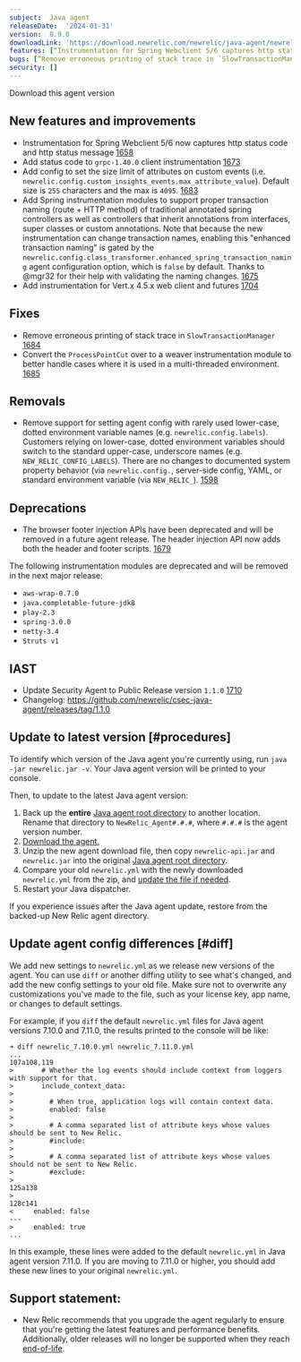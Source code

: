 ```yaml
---
subject:  Java agent
releaseDate:  '2024-01-31'
version:  8.9.0
downloadLink: 'https://download.newrelic.com/newrelic/java-agent/newrelic-agent/8.9.0/'
features: [“Instrumentation for Spring Webclient 5/6 captures http status code and message”, “Add status code to `grpc-1.40.0` client instrumentation”, “Add config to set the size limit of attributes on custom events”, “Add Spring instrumentation modules to support proper transaction naming”, “Add instrumentation for Vert.x 4.5.x web client and futures”, “Update Security Agent to Public Release version `1.1.0`”, “The browser header injection API now adds both the header and footer scripts”]
bugs: [“Remove erroneous printing of stack trace in `SlowTransactionManager`”, “Convert the `ProcessPointCut` over to a weaver instrumentation module”, “Remove support for setting agent config with lower-case, dotted environment variable names”]
security: []
---
```

<ButtonGroup>
  <ButtonLink
    role="button"
    to="https://download.newrelic.com/newrelic/java-agent/newrelic-agent/8.9.0/"
    variant="primary"
  >
    Download this agent version
  </ButtonLink>
</ButtonGroup>

## New features and improvements

- Instrumentation for Spring Webclient 5/6 now captures http status code and http status message [1658](https://github.com/newrelic/newrelic-java-agent/pull/1658)
- Add status code to `grpc-1.40.0` client instrumentation  [1673](https://github.com/newrelic/newrelic-java-agent/pull/1673)
- Add config to set the size limit of attributes on custom events (i.e. `newrelic.config.custom_insights_events.max_attribute_value`). Default size is `255` characters and the max is `4095`. [1683](https://github.com/newrelic/newrelic-java-agent/pull/1683)
- Add Spring instrumentation modules to support proper transaction naming (route + HTTP method) of traditional annotated spring controllers as well as controllers that inherit annotations from interfaces, super classes or custom annotations. Note that because the new instrumentation can change transaction names, enabling this "enhanced transaction naming" is gated by the `newrelic.config.class_transformer.enhanced_spring_transaction_naming` agent configuration option, which is `false` by default. Thanks to @mgr32 for their help with validating the naming changes. [1675](https://github.com/newrelic/newrelic-java-agent/pull/1675)
- Add instrumentation for Vert.x 4.5.x web client and futures [1704](https://github.com/newrelic/newrelic-java-agent/pull/1704)

## Fixes

- Remove erroneous printing of stack trace in `SlowTransactionManager` [1684](https://github.com/newrelic/newrelic-java-agent/pull/1684)
- Convert the `ProcessPointCut` over to a weaver instrumentation module to better handle cases where it is used in a multi-threaded environment. [1685](https://github.com/newrelic/newrelic-java-agent/pull/1685)

## Removals

- Remove support for setting agent config with rarely used lower-case, dotted environment variable names (e.g. `newrelic.config.labels`). Customers relying on lower-case, dotted environment variables should switch to the standard upper-case, underscore names (e.g. `NEW_RELIC_CONFIG_LABELS`). There are no changes to documented system property behavior (via `newrelic.config.`, server-side config, YAML, or standard environment variable (via `NEW_RELIC_`). [1598](https://github.com/newrelic/newrelic-java-agent/pull/1598)

## Deprecations

- The browser footer injection APIs have been deprecated and will be removed in a future agent release. The header injection API now adds both the header and footer scripts. [1679](https://github.com/newrelic/newrelic-java-agent/pull/1679)

The following instrumentation modules are deprecated and will be removed in the next major release:

- `aws-wrap-0.7.0`
- `java.completable-future-jdk8`
- `play-2.3`
- `spring-3.0.0`
- `netty-3.4`
- `Struts v1`

## IAST
- Update Security Agent to Public Release version `1.1.0` [1710](https://github.com/newrelic/newrelic-java-agent/pull/1710)
- Changelog: https://github.com/newrelic/csec-java-agent/releases/tag/1.1.0

## Update to latest version [#procedures]

To identify which version of the Java agent you're currently using, run `java -jar newrelic.jar -v`. Your Java agent version will be printed to your console.

Then, to update to the latest Java agent version:

1. Back up the **entire** [Java agent root directory](/docs/agents/manage-apm-agents/troubleshooting/find-agent-root-directory#java-agent) to another location. Rename that directory to `NewRelic_Agent#.#.#`, where `#.#.#` is the agent version number.
2. [Download the agent.](/docs/release-notes/agent-release-notes/java-release-notes)
3. Unzip the new agent download file, then copy `newrelic-api.jar` and `newrelic.jar` into the original [Java agent root directory](/docs/agents/manage-apm-agents/troubleshooting/find-agent-root-directory#java-agent).
4. Compare your old `newrelic.yml` with the newly downloaded `newrelic.yml` from the zip, and [update the file if needed](#diff).
5. Restart your Java dispatcher.

If you experience issues after the Java agent update, restore from the backed-up New Relic agent directory.

## Update agent config differences [#diff]

We add new settings to `newrelic.yml` as we release new versions of the agent. You can use `diff` or another diffing utility to see what's changed, and add the new config settings to your old file. Make sure not to overwrite any customizations you've made to the file, such as your license key, app name, or changes to default settings.

For example, if you `diff` the default `newrelic.yml` files for Java agent versions 7.10.0 and 7.11.0, the results printed to the console will be like:

```
➜ diff newrelic_7.10.0.yml newrelic_7.11.0.yml
...
107a108,119
>       # Whether the log events should include context from loggers with support for that.
>       include_context_data:
>
>         # When true, application logs will contain context data.
>         enabled: false
>
>         # A comma separated list of attribute keys whose values should be sent to New Relic.
>         #include:
>
>         # A comma separated list of attribute keys whose values should not be sent to New Relic.
>         #exclude:
>
125a138
>
128c141
<     enabled: false
---
>     enabled: true
...
```

In this example, these lines were added to the default `newrelic.yml` in Java agent version 7.11.0. If you are moving to 7.11.0 or higher, you should add these new lines to your original `newrelic.yml`.

## Support statement:

* New Relic recommends that you upgrade the agent regularly to ensure that you're getting the latest features and performance benefits. Additionally, older releases will no longer be supported when they reach [end-of-life](https://docs.newrelic.com/docs/using-new-relic/cross-product-functions/install-configure/notification-changes-new-relic-saas-features-distributed-software/).
